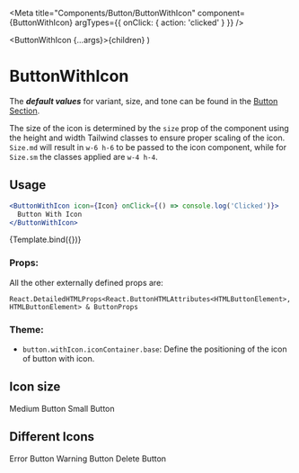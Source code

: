 
<Meta
  title="Components/Button/ButtonWithIcon"
  component={ButtonWithIcon}
  argTypes={{ onClick: { action: 'clicked' } }}
/>

  <ButtonWithIcon {...args}>{children}</ButtonWithIcon>
)

# ButtonWithIcon

The **_default values_** for variant, size, and tone can be found in the [Button Section](/docs/components-button-button--default-story).

The size of the icon is determined by the `size` prop of the component using the height and width Tailwind classes to ensure proper scaling of the icon. `Size.md` will result in `w-6 h-6` to be passed to the icon component, while for `Size.sm` the classes applied are `w-4 h-4`.

## Usage

```jsx
<ButtonWithIcon icon={Icon} onClick={() => console.log('Clicked')}>
  Button With Icon
</ButtonWithIcon>
```

<Canvas>
  <Story
    name="Default"
    args={{ children: 'Default Button With Icon', Icon: IconError }}
  >
    {Template.bind({})}
  </Story>
</Canvas>

### Props:

<ArgsTable story="Default" />

All the other externally defined props are:

```
React.DetailedHTMLProps<React.ButtonHTMLAttributes<HTMLButtonElement>, HTMLButtonElement> & ButtonProps
```

### Theme:

- `button.withIcon.iconContainer.base`: Define the positioning of the icon of button with icon.

## Icon size

<Canvas>
  <Story name="Icon medium size">
    <ButtonWithIcon Icon={IconError}>Medium Button</ButtonWithIcon>
  </Story>
  <Story name="Icon small size">
    <ButtonWithIcon size={Size.sm} Icon={IconError}>
      Small Button
    </ButtonWithIcon>
  </Story>
</Canvas>

## Different Icons

<Canvas>
  <Story name="Error Icon" args={{ children: 'Error Button', Icon: IconError }}>
    <ButtonWithIcon Icon={IconError}>Error Button</ButtonWithIcon>
  </Story>
  <Story name="Warning Icon">
    <ButtonWithIcon Icon={IconWarning}>Warning Button</ButtonWithIcon>
  </Story>
  <Story name="Delete Icon">
    <ButtonWithIcon Icon={IconDelete}>Delete Button</ButtonWithIcon>
  </Story>
</Canvas>
